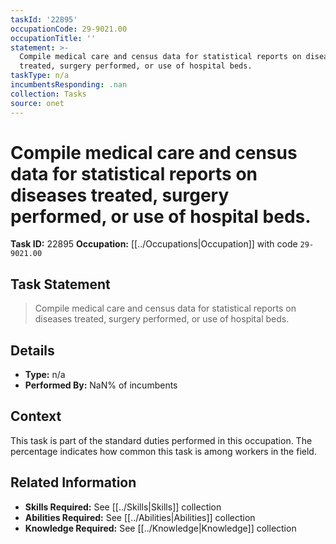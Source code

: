 ```yaml
---
taskId: '22895'
occupationCode: 29-9021.00
occupationTitle: ''
statement: >-
  Compile medical care and census data for statistical reports on diseases
  treated, surgery performed, or use of hospital beds.
taskType: n/a
incumbentsResponding: .nan
collection: Tasks
source: onet
---
```

# Compile medical care and census data for statistical reports on diseases treated, surgery performed, or use of hospital beds.

**Task ID:** 22895
**Occupation:** [[../Occupations|Occupation]] with code `29-9021.00`

## Task Statement

> Compile medical care and census data for statistical reports on diseases treated, surgery performed, or use of hospital beds.

## Details

- **Type:** n/a
- **Performed By:** NaN% of incumbents

## Context

This task is part of the standard duties performed in this occupation. The percentage indicates how common this task is among workers in the field.

## Related Information

- **Skills Required:** See [[../Skills|Skills]] collection
- **Abilities Required:** See [[../Abilities|Abilities]] collection
- **Knowledge Required:** See [[../Knowledge|Knowledge]] collection
